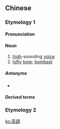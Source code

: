 {{also|高调}}
==Chinese==
{{zh-forms|s=高调}}

===Etymology 1===

====Pronunciation====
{{zh-pron
|m=gāodiào,er=y
|c=gou1 diu6
|mn=ko-tiāu
|cat=n
}}

====Noun====
{{zh-noun}}

# [[high]]-sounding [[voice]]
# [[lofty]] [[tone]]; [[bombast]]

=====Antonyms=====
* {{zh-l|低調}}

=====Derived terms=====
{{zh-der|唱高調}}

===Etymology 2===
{{zh-see|懸調}}

[[ko:高調]]